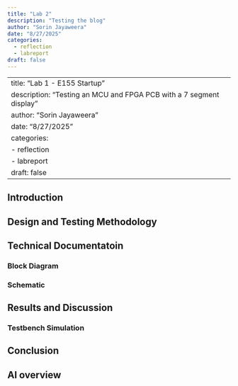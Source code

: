 ```yaml
---
title: "Lab 2"
description: "Testing the blog"
author: "Sorin Jayaweera"
date: "8/27/2025"
categories:
  - reflection
  - labreport
draft: false
---
```

 
---
title: "Lab 1 - E155 Startup"
description: "Testing an MCU and FPGA PCB with a 7 segment display"
author: "Sorin Jayaweera"
date: "8/27/2025"
categories:
  - reflection
  - labreport
draft: false
---


## Introduction

## Design and Testing Methodology

## Technical Documentatoin

### Block Diagram

### Schematic

## Results and Discussion

### Testbench Simulation

## Conclusion

## AI overview
